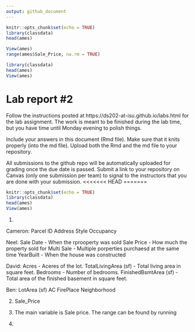 ```yaml
---
output: github_document
---
```


<!-- README.md is generated from README.Rmd. Please edit the README.Rmd file -->


```r
knitr::opts_chunk$set(echo = TRUE)
library(classdata)
head(ames)

View(ames)
range(ames$Sale_Price, na.rm = TRUE)

library(classdata)
head(ames)
View(ames)

```

# Lab report #2

Follow the instructions posted at https://ds202-at-isu.github.io/labs.html for the lab assignment. The work is meant to be finished during the lab time, but you have time until Monday evening to polish things.

Include your answers in this document (Rmd file). Make sure that it knits properly (into the md file). Upload both the Rmd and the md file to your repository.  

All submissions to the github repo will be automatically uploaded for grading once the due date is passed.
Submit a link to your repository on Canvas (only one submission per team) to signal to the instructors that you are done with your submission.
<<<<<<< HEAD
=======

```r
knitr::opts_chunk$set(echo = TRUE)
library(classdata)
head(ames)
View(ames)
```

1. 

Cameron:
Parcel ID
Address
Style 
Occupancy 

Neel:
Sale Date - When the rprooperty was sold
Sale Price - How much the property sold for
Multi Sale - Multiple porperties purchaesd at the same time
YearBuilt - When the house was constructed

David:
Acres - Aceres of the lot.
TotalLivingArea (sf) - Total living area in square feet. 
Bedrooms - Number of bedrooms.
FinishedBsmtArea (sf) - Total area of the finished basement in square feet.

Ben:
LotArea (sf)
AC
FirePlace
Neighborhood

2. Sale_Price

3. The main variable is Sale price. The range can be found by running



4. 

